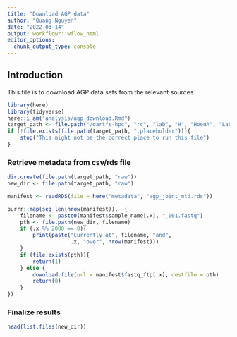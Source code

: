 ```yaml
---
title: "Download AGP data"
author: "Quang Nguyen"
date: "2022-03-14"
output: workflowr::wflow_html
editor_options:
  chunk_output_type: console
---
```


## Introduction  
This file is to download AGP data sets from the relevant sources  

```r
library(here)
library(tidyverse) 
here::i_am("analysis/agp_download.Rmd")
target_path <- file.path("/dartfs-hpc", "rc", "lab", "H", "HoenA", "Lab", "QNguyen", "ResultsFiles", "data", "agp")
if (!file.exists(file.path(target_path, ".placeholder"))){
    stop("This might not be the correct place to run this file")
}
```

### Retrieve metadata from csv/rds file   

```r
dir.create(file.path(target_path, "raw"))
new_dir <- file.path(target_path, "raw")

manifest <- readRDS(file = here("metadata", "agp_joint_mtd.rds")) 

purrr::map(seq_len(nrow(manifest)), ~{
    filename <- paste0(manifest$sample_name[.x], "_001.fastq")
    pth <- file.path(new_dir, filename)
    if (.x %% 2000 == 0){
        print(paste("Currently at", filename, "and", 
                    .x, "over", nrow(manifest)))
    }
    if (file.exists(pth)){
        return(1)
    } else {
        download.file(url = manifest$fastq_ftp[.x], destfile = pth)
        return(0)
    }
})
```


### Finalize results  

```r
head(list.files(new_dir))
```

